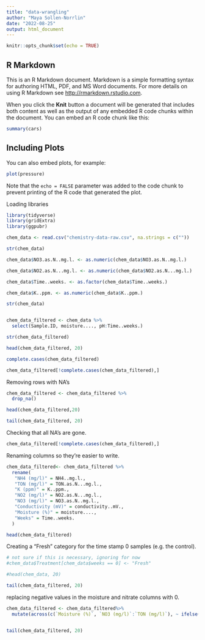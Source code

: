 ```yaml
---
title: "data-wrangling"
author: "Maya Sollen-Norrlin"
date: "2022-08-25"
output: html_document
---
```


```r
knitr::opts_chunk$set(echo = TRUE)
```

## R Markdown

This is an R Markdown document. Markdown is a simple formatting syntax for authoring HTML, PDF, and MS Word documents. For more details on using R Markdown see <http://rmarkdown.rstudio.com>.

When you click the **Knit** button a document will be generated that includes both content as well as the output of any embedded R code chunks within the document. You can embed an R code chunk like this:

```r
summary(cars)
```

## Including Plots

You can also embed plots, for example:

```r
plot(pressure)
```

Note that the `echo = FALSE` parameter was added to the code chunk to prevent printing of the R code that generated the plot.

Loading libraries   
```r

library(tidyverse)
library(gridExtra)
library(ggpubr)
```



```r

chem_data <- read.csv("chemistry-data-raw.csv", na.strings = c(""))

```

 

```r

str(chem_data)


```



```r

chem_data$NO3.as.N..mg.l. <- as.numeric(chem_data$NO3.as.N..mg.l.)

```



```r

chem_data$NO2.as.N...mg.l. <- as.numeric(chem_data$NO2.as.N...mg.l.)


```


```r

chem_data$Time..weeks. <- as.factor(chem_data$Time..weeks.)

```

```R

chem_data$K..ppm. <- as.numeric(chem_data$K..ppm.)

```

```r


str(chem_data)



```


```r

chem_data_filtered <- chem_data %>%
  select(Sample.ID, moisture...., pH:Time..weeks.)

str(chem_data_filtered)
```



```r
head(chem_data_filtered, 20)
```


```r

complete.cases(chem_data_filtered)

```



```r


chem_data_filtered[!complete.cases(chem_data_filtered),]


```




Removing rows with NA's
```r

chem_data_filtered <- chem_data_filtered %>%
  drop_na()

head(chem_data_filtered,20)

```

```r

tail(chem_data_filtered, 20)

```

Checking that all NA's are gone.
```r


chem_data_filtered[!complete.cases(chem_data_filtered),]


```
Renaming columns so they're easier to write.
```r

chem_data_filtered<- chem_data_filtered %>% 
  rename(
   "NH4 (mg/l)" = NH4..mg.l.,
   "TON (mg/l)" = TON.as.N...mg.l.,
   "K (ppm)" = K..ppm.,
   "NO2 (mg/l)" = NO2.as.N...mg.l.,
   "NO3 (mg/l)" = NO3.as.N..mg.l.,
   "Conductivity (mV)" = conductivity..mV.,
   "Moisture (%)" = moisture....,
   "Weeks" = Time..weeks.
  )

head(chem_data_filtered)


```

Creating a "Fresh" category for the time stamp 0 samples (e.g. the control).
```r
# not sure if this is necessary, ignoring for now
#chem_data$Treatment[chem_data$weeks == 0] <- "Fresh"

#head(chem_data, 20)

```

```r

tail(chem_data_filtered, 20)

```

replacing negative values in the moisture and nitrate columns with 0. 
```r

chem_data_filtered <- chem_data_filtered%>% 
  mutate(across(c(`Moisture (%)`, `NO3 (mg/l)`:`TON (mg/l)`), ~ ifelse(.x<0, 0, .x)))


tail(chem_data_filtered, 20)
```





